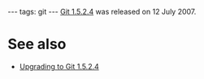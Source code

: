 ---
tags: git
---
[[Git 1.5.2.4]] was released on 12 July 2007.

= See also =

* [[Upgrading to Git 1.5.2.4]]
